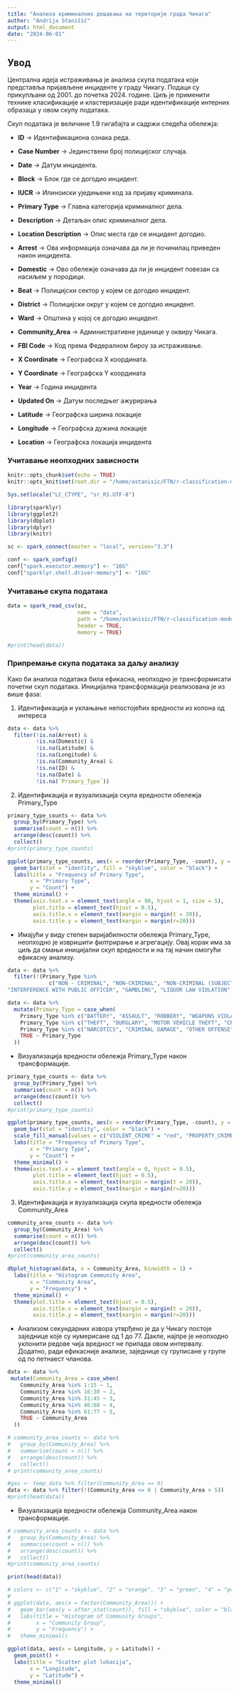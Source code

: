 ```yaml
---
title: "Анализа криминалних дешавања на територији града Чикага"
author: "Andrija Stanišić"
output: html_document
date: "2024-06-01"
---
```


## Увод

Централна идеја истраживања је анализа скупа података који представља пријављене инциденте у граду Чикагу. Подаци су прикупљани од 2001. до почетка 2024. године. Циљ је применити технике класификације и кластеризације ради идентификације интерних образаца у овом скупу података.

Скуп података је величине 1.9 гигабајта и садржи следећа обележја:

-   **ID** -\> Идентификациона ознака реда.

-   **Case Number** -\> Јединствени број полицијског случаја.

-   **Date** -\> Датум инцидента.

-   **Block** -\> Блок где се догодио инцидент.

-   **IUCR** -\> Илиноиски уједињени код за пријаву криминала.

-   **Primary Type** -\> Главна категорија криминалног дела.

-   **Description** -\> Детаљан опис криминалног дела.

-   **Location Description** -\> Опис места где се инцидент догодио.

-   **Arrest** -\> Ова информација означава да ли је починилац приведен након инцидента.

-   **Domestic** -\> Ово обележје означава да ли је инцидент повезан са насиљем у породици.

-   **Beat** -\> Полицијски сектор у којем се догодио инцидент.

-   **District** -\> Полицијски округ у којем се догодио инцидент.

-   **Ward** -\> Општина у којој се догодио инцидент.

-   **Community_Area** -\> Административне јединице у оквиру Чикага.

-   **FBI Code** -\> Код према Федералном бироу за истраживање.

-   **Х Coordinate** -\> Географска Х координата.

-   **Y Coordinate** -\> Географска Y координата

-   **Year** -\> Година инцидента

-   **Updated On** -\> Датум последњег ажурирања

-   **Latitude** -\> Географска ширина локације

-   **Longitude** -\> Географска дужина локације

-   **Location** -\> Географска локација инцидента

### Учитавање неопходних зависности

```r
knitr::opts_chunk$set(echo = TRUE)
knitr::opts_knit$set(root.dir = "/home/astanisic/FTN/r-classification-model")
```

```r
Sys.setlocale("LC_CTYPE", "sr_RS.UTF-8")

library(sparklyr)
library(ggplot2)
library(dbplot)
library(dplyr)
library(knitr)

sc <- spark_connect(master = "local", version="3.3")

conf <- spark_config()
conf["spark.executor.memory"] <- "16G"
conf["sparklyr.shell.driver-memory"] <- "16G"
```

### Учитавање скупа података

```r
data = spark_read_csv(sc, 
                      name = "data", 
                      path = "/home/astanisic/FTN/r-classification-model/data/crime_data.csv", 
                      header = TRUE, 
                      memory = TRUE)

#print(head(data))
```

### Припремање скупа података за даљу анализу

Како би анализа података била ефикасна, неопходно је трансформисати почетни скуп података. Иницијална трансформација реализована је из више фаза:

1.  Идентификација и уклањање непостојећих вредности из колона од интереса

```r
data <- data %>%
  filter(!is.na(Arrest) & 
         !is.na(Domestic) & 
         !is.na(Latitude) & 
         !is.na(Longitude) & 
         !is.na(Community_Area) & 
         !is.na(ID) & 
         !is.na(Date) & 
         !is.na(`Primary_Type`))
```

2.  Идентификација и вузуaлизација скупа вредности обележја Primary_Type

```r
primary_type_counts <- data %>%
  group_by(Primary_Type) %>%
  summarise(count = n()) %>%
  arrange(desc(count)) %>%
  collect()
#print(primary_type_counts)

ggplot(primary_type_counts, aes(x = reorder(Primary_Type, -count), y = count)) +
  geom_bar(stat = "identity", fill = "skyblue", color = "black") +
  labs(title = "Frequency of Primary Type",
       x = "Primary Type",
       y = "Count") +
  theme_minimal() +
  theme(axis.text.x = element_text(angle = 90, hjust = 1, size = 5),
        plot.title = element_text(hjust = 0.5),
        axis.title.x = element_text(margin = margin(t = 20)),
        axis.title.y = element_text(margin = margin(r=20)))
```

-   Имајући у виду степен варијабилности обележја Primary_Type, неопходно је извришити филтрирање и агрегацију. Овај корак има за циљ да смањи иницијални скуп вредности и на тај начин омогући ефикасну анализу.

```r

data <- data %>%
  filter(!(Primary_Type %in% 
             c("NON - CRIMINAL", "NON-CRIMINAL", "NON-CRIMINAL (SUBJECT SPECIFIED)", "HUMAN TRAFFICKING", "RITUALISM", "HOMICIDE", "ARSON", "CRIMINAL SEXUAL ASSAULT", "KIDNAPPING", "STALKING", "INTIMIDATION", "CONCEALED CARRY LICENSE VIOLATION", "OBSCENITY", "PUBLIC INDECENCY", "OTHER NARCOTIC VIOLATION", "SEX OFFENSE", "CRIM SEXUAL ASSAULT", 
"INTERFERENCE WITH PUBLIC OFFICER", "GAMBLING", "LIQUOR LAW VIOLATION")))

data <- data %>%
  mutate(Primary_Type = case_when(
    Primary_Type %in% c("BATTERY", "ASSAULT", "ROBBERY", "WEAPONS VIOLATION", "OFFENSE INVOLVING CHILDREN", "PUBLIC PEACE VIOLATION") ~ "VIOLENT_CRIME",
    Primary_Type %in% c("THEFT", "BURGLARY", "MOTOR VEHICLE THEFT", "CRIMINAL TRESPASS") ~ "PROPERTY_CRIME",
    Primary_Type %in% c("NARCOTICS", "CRIMINAL DAMAGE", "OTHER OFFENSE", "DECEPTIVE PRACTICE", "PROSTITUTION") ~ "OTHER",
    TRUE ~ Primary_Type
  ))
```

-   Визуализација вредности обележја Primary_Type након трансформације.

```r
primary_type_counts <- data %>%
  group_by(Primary_Type) %>%
  summarise(count = n()) %>%
  arrange(desc(count)) %>%
  collect()
#print(primary_type_counts)

ggplot(primary_type_counts, aes(x = reorder(Primary_Type, -count), y = count, fill = Primary_Type)) +
  geom_bar(stat = "identity", color = "black") +
  scale_fill_manual(values = c("VIOLENT_CRIME" = "red", "PROPERTY_CRIME" = "orange", "OTHER" = "grey")) +
  labs(title = "Frequency of Primary Type",
       x = "Primary Type",
       y = "Count") +
  theme_minimal() +
  theme(axis.text.x = element_text(angle = 0, hjust = 0.5),
        plot.title = element_text(hjust = 0.5),
        axis.title.x = element_text(margin = margin(t = 20)),
        axis.title.y = element_text(margin = margin(r=20)))
```

3.  Идентификација и вузуaлизација скупа вредности обележја Community_Area

```r
community_area_counts <- data %>%
  group_by(Community_Area) %>%
  summarise(count = n()) %>%
  arrange(desc(count)) %>%
  collect()
#print(community_area_counts)

dbplot_histogram(data, x = Community_Area, binwidth = 1) +
  labs(title = "Histogram Community Area",
       x = "Community Area",
       y = "Frequency") +
  theme_minimal() +
  theme(plot.title = element_text(hjust = 0.5),
        axis.title.x = element_text(margin = margin(t = 20)),
        axis.title.y = element_text(margin = margin(r=20)))
```

-   Анализом секундарних извора утврђено је да у Чикагу постоје заједнице које су нумерисане од 1 до 77. Дакле, најпре је неопходно уклонити редове чија вредност не припада овом интервалу. Додатно, ради ефикасније анализе, заједнице су груписане у групе од по петнаест чланова.

```r
data <- data %>%
 mutate(Community_Area = case_when(
    Community_Area %in% 1:15 ~ 1,
    Community_Area %in% 16:30 ~ 2,
    Community_Area %in% 31:45 ~ 3,
    Community_Area %in% 46:60 ~ 4,
    Community_Area %in% 61:77 ~ 5,
    TRUE ~ Community_Area
  ))

# community_area_counts <- data %>%
#   group_by(Community_Area) %>%
#   summarise(count = n()) %>%
#   arrange(desc(count)) %>%
#   collect()
# print(community_area_counts)

#gas <- temp_data %>% filter(Community_Area == 0)
data <- data %>% filter(!(Community_Area <= 0 | Community_Area > 5))
#print(head(data))
```

-   Визуализација вредности обележја Community_Area након трансформације.

```r
# community_area_counts <- data %>%
#   group_by(Community_Area) %>%
#   summarise(count = n()) %>%
#   arrange(desc(count)) %>%
#   collect()
#print(community_area_counts)

print(head(data))

# colors <- c("1" = "skyblue", "2" = "orange", "3" = "green", "4" = "purple", "5" = "red")
# 
# ggplot(data, aes(x = factor(Community_Area))) +
#   geom_bar(aes(y = after_stat(count)), fill = "skyblue", color = "black") +
#   labs(title = "Histogram of Community Groups",
#        x = "Community Group",
#        y = "Frequency") +
#   theme_minimal()
```

```r
ggplot(data, aes(x = Longitude, y = Latitude)) +
  geom_point() +
  labs(title = "Scatter plot lokacija",
       x = "Longitude",
       y = "Latitude") +
  theme_minimal()
```
